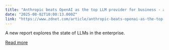 ```yaml
---
title: "Anthropic beats OpenAI as the top LLM provider for business - and it's not even close"
date: "2025-08-02T10:00:13.000Z"
link: "https://www.zdnet.com/article/anthropic-beats-openai-as-the-top-llm-provider-for-business-and-its-not-even-close/"
---
```


A new report explores the state of LLMs in the enterprise.

[Read more](https://www.zdnet.com/article/anthropic-beats-openai-as-the-top-llm-provider-for-business-and-its-not-even-close/)
